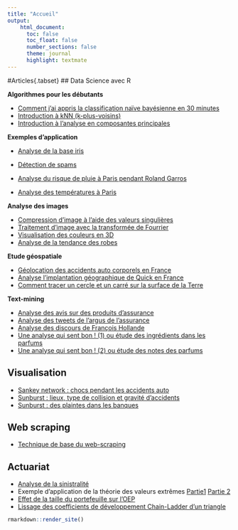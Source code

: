```yaml
---
title: "Accueil"
output:
    html_document:
      toc: false
      toc_float: false
      number_sections: false
      theme: journal
      highlight: textmate
---
```


#Articles{.tabset}
## Data Science avec R

**Algorithmes pour les débutants**

- [Comment j'ai appris la classification naïve bayésienne en 30 minutes](machine_learning_r/introduction_classification_naive_bayesienne.html)
- [Introduction à kNN (k-plus-voisins)](machine_learning_r/introduction_kNN.html)
- [Introduction à l'analyse en composantes principales](machine_learning_r/introduction_analyse__composantes_principales.html)

**Exemples d'application**

- [Analyse de la base iris](machine_learning_r/analyse_donnees_iris.html)
- [Détection de spams](machine_learning_r/detection_spams.html)

- [Analyse du risque de pluie à Paris pendant Roland Garros](pluie_paris.html)
- [Analyse des températures à Paris](https://fr.linkedin.com/in/kezhanshi)

**Analyse des images**

- [Compression d'image à l'aide des valeurs singulières](machine_learning_r/valeurs_singulières_compression_image.html)
- [Traitement d'image avec la transformée de Fourrier](fft_traitement_image.html)
- [Visualisation des couleurs en 3D](couleurs_3d.html)
- [Analyse de la tendance des robes](https://fr.linkedin.com/in/kezhanshi)


**Etude géospatiale**

- [Géolocation des accidents auto corporels en France](geolocalisation_accidents_auto.html)
- [Analyse l'implantation géographique de Quick en France](implantation_geographique_quick.html)
- [Comment tracer un cercle et un carré sur la surface de la Terre](cercle_carre_sur_terre.html)

**Text-mining**

- [Analyse des avis sur des produits d'assurance](avis_assurance.html)
- [Analyse des tweets de l'argus de l'assurance](twitter_text_mining_argus_assurance.html)
- [Analyse des discours de François Hollande](https://kezhanshi.shinyapps.io/discours_fh)
- [Une analyse qui sent bon ! (1) ou étude des ingrédients dans les parfums ](analyse_parfums_1.html)
- [Une analyse qui sent bon ! (2) ou étude des notes des parfums ](analyse_parfums_2.html)

## Visualisation

- [Sankey network : chocs pendant les accidents auto](chocs_accidents_auto.html)
- [Sunburst : lieux, type de collision et gravité d'accidents](sunburst_accidents_auto.html)
- [Sunburst : des plaintes dans les banques](en/finance_complaints_sunburst.html)

## Web scraping

- [Technique de base du web-scraping](web_scraping.html)

## Actuariat

- [Analyse de la sinistralité](actuariat/sinistre_graves_par_tranche.html)
- Exemple d'application de la théorie des valeurs extrêmes [Partie1](actuariat/sp500_1_presentation.html) [Partie 2](actuariat/sp500_2_calibration_valeurs_extremes.html)
- [Effet de la taille du portefeuille sur l'OEP](actuariat/effet_taille_portefeuille_oep.html)
- [Lissage des coefficients de développement Chain-Ladder d'un triangle](actuariat/lissage_coeff_chainladder.html)

```r
rmarkdown::render_site()
```

